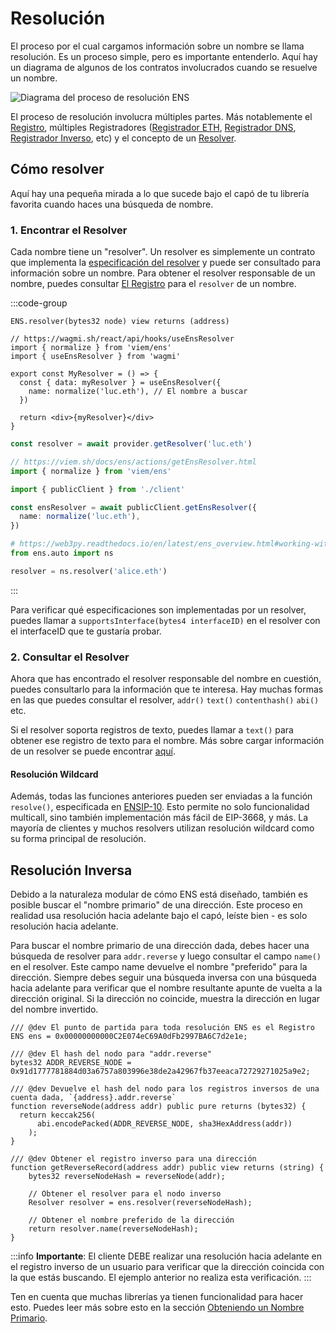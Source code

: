 
# Resolución

El proceso por el cual cargamos información sobre un nombre se llama resolución. Es un proceso simple, pero es importante entenderlo.
Aquí hay un diagrama de algunos de los contratos involucrados cuando se resuelve un nombre.

<Card>
  <img
    src="/img/resolution-diagram-1.png"
    alt="Diagrama del proceso de resolución ENS"
  />
</Card>

El proceso de resolución involucra múltiples partes. Más notablemente el [Registro](/registry/ens), múltiples Registradores ([Registrador ETH](/es/registry/eth), [Registrador DNS](/es/registry/dns), [Registrador Inverso](/registry/reverse), etc)
y el concepto de un [Resolver](/es/resolvers/quickstart).

## Cómo resolver

Aquí hay una pequeña mirada a lo que sucede bajo el capó de tu librería favorita cuando haces una búsqueda de nombre.

### 1. Encontrar el Resolver

Cada nombre tiene un "resolver". Un resolver es simplemente un contrato que implementa la [especificación del resolver](/es/resolvers/quickstart) y puede ser consultado para información sobre un nombre.
Para obtener el resolver responsable de un nombre, puedes consultar [El Registro](/registry/ens) para el `resolver` de un nombre.

:::code-group

```solidity [Solidity]
ENS.resolver(bytes32 node) view returns (address)
```

```tsx [Wagmi]
// https://wagmi.sh/react/api/hooks/useEnsResolver
import { normalize } from 'viem/ens'
import { useEnsResolver } from 'wagmi'

export const MyResolver = () => {
  const { data: myResolver } = useEnsResolver({
    name: normalize('luc.eth'), // El nombre a buscar
  })

  return <div>{myResolver}</div>
}
```

```ts [Ethers]
const resolver = await provider.getResolver('luc.eth')
```

```ts [viem]
// https://viem.sh/docs/ens/actions/getEnsResolver.html
import { normalize } from 'viem/ens'

import { publicClient } from './client'

const ensResolver = await publicClient.getEnsResolver({
  name: normalize('luc.eth'),
})
```

```py [Web3.py]
# https://web3py.readthedocs.io/en/latest/ens_overview.html#working-with-resolvers
from ens.auto import ns

resolver = ns.resolver('alice.eth')
```

:::

Para verificar qué especificaciones son implementadas por un resolver, puedes llamar a `supportsInterface(bytes4 interfaceID)` en el resolver con el interfaceID que te gustaría probar.

### 2. Consultar el Resolver

Ahora que has encontrado el resolver responsable del nombre en cuestión, puedes consultarlo para la información que te interesa.
Hay muchas formas en las que puedes consultar el resolver, `addr()` `text()` `contenthash()` `abi()` etc.

Si el resolver soporta registros de texto, puedes llamar a `text()` para obtener ese registro de texto para el nombre.
Más sobre cargar información de un resolver se puede encontrar [aquí](/resolvers/interacting).

#### Resolución Wildcard

Además, todas las funciones anteriores pueden ser enviadas a la función `resolve()`, especificada en [ENSIP-10](/ensip/10).
Esto permite no solo funcionalidad multicall, sino también implementación más fácil de EIP-3668, y más.
La mayoría de clientes y muchos resolvers utilizan resolución wildcard como su forma principal de resolución.

## Resolución Inversa

Debido a la naturaleza modular de cómo ENS está diseñado, también es posible buscar el "nombre primario" de una dirección.
Este proceso en realidad usa resolución hacia adelante bajo el capó, leíste bien - es solo resolución hacia adelante.

Para buscar el nombre primario de una dirección dada, debes hacer una búsqueda de resolver para `addr.reverse` y luego consultar el campo `name()` en el resolver.
Este campo name devuelve el nombre "preferido" para la dirección. Siempre debes seguir una búsqueda inversa con una búsqueda hacia adelante para verificar que el nombre resultante apunte de vuelta a la dirección original. Si la dirección no coincide, muestra la dirección en lugar del nombre invertido.

```solidity
/// @dev El punto de partida para toda resolución ENS es el Registro
ENS ens = 0x00000000000C2E074eC69A0dFb2997BA6C7d2e1e;

/// @dev El hash del nodo para "addr.reverse"
bytes32 ADDR_REVERSE_NODE = 0x91d1777781884d03a6757a803996e38de2a42967fb37eeaca72729271025a9e2;

/// @dev Devuelve el hash del nodo para los registros inversos de una cuenta dada, `{address}.addr.reverse`
function reverseNode(address addr) public pure returns (bytes32) {
  return keccak256(
      abi.encodePacked(ADDR_REVERSE_NODE, sha3HexAddress(addr))
    );
}

/// @dev Obtener el registro inverso para una dirección
function getReverseRecord(address addr) public view returns (string) {
    bytes32 reverseNodeHash = reverseNode(addr);

    // Obtener el resolver para el nodo inverso
    Resolver resolver = ens.resolver(reverseNodeHash);

    // Obtener el nombre preferido de la dirección
    return resolver.name(reverseNodeHash);
}
```

:::info
**Importante**: El cliente DEBE realizar una resolución hacia adelante en el registro inverso de un usuario para verificar que la dirección coincida con la que estás buscando. El ejemplo anterior no realiza esta verificación.
:::

Ten en cuenta que muchas librerías ya tienen funcionalidad para hacer esto. Puedes leer más sobre esto en la sección [Obteniendo un Nombre Primario](/web/reverse).

